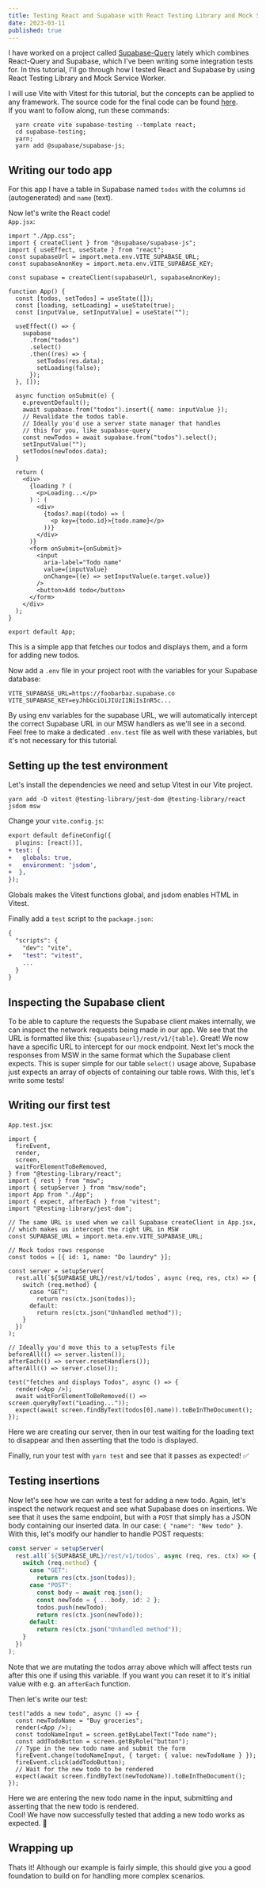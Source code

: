 ```yaml
---
title: Testing React and Supabase with React Testing Library and Mock Service Worker
date: 2023-03-11
published: true
---
```


I have worked on a project called [Supabase-Query](https://github.com/HermanNygaard/supabase-query)
lately which combines React-Query and Supabase,
which I've been writing some integration tests for. In this tutorial,
I'll go through how I tested React and Supabase by using
React Testing Library and Mock Service Worker.

I will use Vite with Vitest for this tutorial, but the concepts can be applied to any framework.
The source code for the final code can be found
[here](https://github.com/HermanNygaard/react-supabase-testing-example).  
If you want to follow along, run these commands:

```
  yarn create vite supabase-testing --template react;
  cd supabase-testing;
  yarn;
  yarn add @supabase/supabase-js;
```

## Writing our todo app

For this app I have a table in Supabase named `todos` with the
columns `id` (autogenerated) and `name` (text).

Now let's write the React code!  
`App.jsx`:

```tsx
import "./App.css";
import { createClient } from "@supabase/supabase-js";
import { useEffect, useState } from "react";
const supabaseUrl = import.meta.env.VITE_SUPABASE_URL;
const supabaseAnonKey = import.meta.env.VITE_SUPABASE_KEY;

const supabase = createClient(supabaseUrl, supabaseAnonKey);

function App() {
  const [todos, setTodos] = useState([]);
  const [loading, setLoading] = useState(true);
  const [inputValue, setInputValue] = useState("");

  useEffect(() => {
    supabase
      .from("todos")
      .select()
      .then((res) => {
        setTodos(res.data);
        setLoading(false);
      });
  }, []);

  async function onSubmit(e) {
    e.preventDefault();
    await supabase.from("todos").insert({ name: inputValue });
    // Revalidate the todos table.
    // Ideally you'd use a server state manager that handles
    // this for you, like supabase-query
    const newTodos = await supabase.from("todos").select();
    setInputValue("");
    setTodos(newTodos.data);
  }

  return (
    <div>
      {loading ? (
        <p>Loading...</p>
      ) : (
        <div>
          {todos?.map((todo) => (
            <p key={todo.id}>{todo.name}</p>
          ))}
        </div>
      )}
      <form onSubmit={onSubmit}>
        <input
          aria-label="Todo name"
          value={inputValue}
          onChange={(e) => setInputValue(e.target.value)}
        />
        <button>Add todo</button>
      </form>
    </div>
  );
}

export default App;
```

This is a simple app that fetches our todos and displays them,
and a form for adding new todos.

Now add a `.env` file in your project root with the variables for your Supabase database:

```
VITE_SUPABASE_URL=https://foobarbaz.supabase.co
VITE_SUPABASE_KEY=eyJhbGciOiJIUzI1NiIsInR5c...
```

By using env variables for the supabase URL, we will
automatically intercept the correct Supabase URL
in our MSW handlers as we'll see in a second.
Feel free to make a dedicated `.env.test` file as well with these variables, but it's not
necessary for this tutorial.

## Setting up the test environment

Let's install the dependencies we need and setup Vitest in our Vite project.

```
yarn add -D vitest @testing-library/jest-dom @testing-library/react jsdom msw
```

Change your `vite.config.js`:

```diff
export default defineConfig({
  plugins: [react()],
+ test: {
+   globals: true,
+   environment: 'jsdom',
+  },
});
```

Globals makes the Vitest functions global, and
jsdom enables HTML in Vitest.

Finally add a `test` script to the `package.json`:

```diff
{
  "scripts": {
    "dev": "vite",
+   "test": "vitest",
    ...
  }
}
```

## Inspecting the Supabase client

To be able to capture the requests the Supabase client makes internally, we can inspect
the network requests being made in our app.
We see that the URL is formatted like this: `{supabaseurl}/rest/v1/{table}`. Great! We now have
a specific URL to intercept for our mock endpoint.
Next let's mock the responses from MSW in the same format which the
Supabase client expects. This is super simple for our table `select()` usage above,
Supabase just expects an array of objects of containing our table rows. With this, let's
write some tests!

## Writing our first test

`App.test.jsx`:

```tsx
import {
  fireEvent,
  render,
  screen,
  waitForElementToBeRemoved,
} from "@testing-library/react";
import { rest } from "msw";
import { setupServer } from "msw/node";
import App from "./App";
import { expect, afterEach } from "vitest";
import "@testing-library/jest-dom";

// The same URL is used when we call Supabase createClient in App.jsx,
// which makes us intercept the right URL in MSW
const SUPABASE_URL = import.meta.env.VITE_SUPABASE_URL;

// Mock todos rows response
const todos = [{ id: 1, name: "Do laundry" }];

const server = setupServer(
  rest.all(`${SUPABASE_URL}/rest/v1/todos`, async (req, res, ctx) => {
    switch (req.method) {
      case "GET":
        return res(ctx.json(todos));
      default:
        return res(ctx.json("Unhandled method"));
    }
  })
);

// Ideally you'd move this to a setupTests file
beforeAll(() => server.listen());
afterEach(() => server.resetHandlers());
afterAll(() => server.close());

test("fetches and displays Todos", async () => {
  render(<App />);
  await waitForElementToBeRemoved(() => screen.queryByText("Loading..."));
  expect(await screen.findByText(todos[0].name)).toBeInTheDocument();
});
```

Here we are creating our server, then in our test waiting for the loading
text to disappear and then asserting that the todo is displayed.

Finally, run your test with `yarn test` and see that it passes as expected! ✅

## Testing insertions

Now let's see how we can write a test for adding a new todo.
Again, let's inspect the network request and see what Supabase does
on insertions. We see that it uses the same endpoint, but with a `POST`
that simply has a JSON body containing our inserted data.
In our case: `{ "name": "New todo" }`.
With this, let's modify our handler to handle POST requests:

```ts
const server = setupServer(
  rest.all(`${SUPABASE_URL}/rest/v1/todos`, async (req, res, ctx) => {
    switch (req.method) {
      case "GET":
        return res(ctx.json(todos));
      case "POST":
        const body = await req.json();
        const newTodo = { ...body, id: 2 };
        todos.push(newTodo);
        return res(ctx.json(newTodo));
      default:
        return res(ctx.json("Unhandled method"));
    }
  })
);
```

Note that we are mutating the todos array above which will affect
tests run after this one if using this variable.
If you want you can reset it to it's initial value with e.g. an `afterEach` function.

Then let's write our test:

```tsx
test("adds a new todo", async () => {
  const newTodoName = "Buy groceries";
  render(<App />);
  const todoNameInput = screen.getByLabelText("Todo name");
  const addTodoButton = screen.getByRole("button");
  // Type in the new todo name and submit the form
  fireEvent.change(todoNameInput, { target: { value: newTodoName } });
  fireEvent.click(addTodoButton);
  // Wait for the new todo to be rendered
  expect(await screen.findByText(newTodoName)).toBeInTheDocument();
});
```

Here we are entering the new todo name in the input, submitting and
asserting that the new todo is rendered.  
Cool! We have now successfully tested that adding a new todo works as expected. 🎉

## Wrapping up

Thats it! Although our example is fairly simple, this should give you a good foundation to
build on for handling more complex scenarios.
